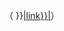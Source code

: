 {{formatnum: {{{orgvalue}}} }}{{convert/unitname|{{{orgunit}}}|sym}}（{{formatnum: {{#expr: {{{convalue}}} round {{{roundto}}} }} }}[[{{convert/unitname|{{{conunit}}}|link}}|{{convert/unitname|{{{conunit}}}|sym}}]]）